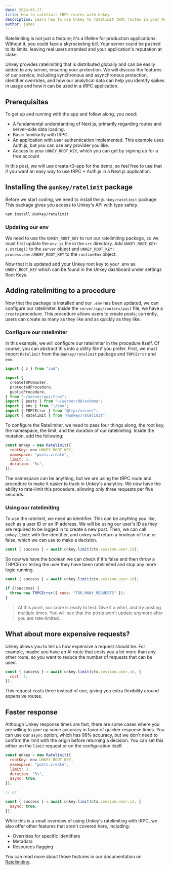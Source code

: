```yaml
---
date: 2024-05-17
title: How to ratelimit tRPC routes with Unkey
description: Learn how to use Unkey to ratelimit tRPC routes in your Next.js application.
author: james
---
```


Ratelimiting is not just a feature; it's a lifeline for production applications. Without it, you could face a skyrocketing bill. Your server could be pushed to its limits, leaving real users stranded and your application's reputation at stake.

Unkey provides ratelimiting that is distributed globally and can be easily added to any server, ensuring your protection. We will discuss the features of our service, including synchronous and asynchronous protection, identifier overrides, and how our analytical data can help you identify spikes in usage and how it can be used in a tRPC application.

## **Prerequisites**

To get up and running with the app and follow along, you need:

- A fundamental understanding of Next.js, primarily regarding routes and server-side data loading.
- Basic familiarity with tRPC.
- An application with user authentication implemented. This example uses Auth.js, but you can use any provider you like.
- Access to your `UNKEY_ROOT_KEY`, which you can get by signing up for a free account

In this post, we will use create-t3-app for the demo, so feel free to use that if you want an easy way to use tRPC + Auth.js in a Next.js application.

## Installing the `@unkey/ratelimit` package

Before we start coding, we need to install the `@unkey/ratelimit` package. This package gives you access to Unkey's API with type safety.

```bash
npm install @unkey/ratelimit
```

### Updating our env

We need to use the `UNKEY_ROOT_KEY` to run our ratelimiting package, so we must first update the `env.js` file in the `src` directory. Add `UNKEY_ROOT_KEY: z.string()` to the `server` object and `UNKEY_ROOT_KEY: process.env.UNKEY_ROOT_KEY` to the `runtimeEnv` object.

Now that it is updated add your Unkey root key to your .env as `UNKEY_ROOT_KEY` which can be found in the Unkey dashboard under settings Root Keys.

## Adding ratelimiting to a procedure

Now that the package is installed and our `.env` has been updated, we can configure our ratelimiter. Inside the `server/api/routers/post` file, we have a `create` procedure. This procedure allows users to create posts; currently, users can create as many as they like and as quickly as they like.

### Configure our ratelimiter

In this example, we will configure our ratelimiter in the procedure itself. Of course, you can abstract this into a utility file if you prefer. First, we must import `Ratelimit` from the `@unkey/ratelimit` package and `TRPCError` and `env`.

```jsx
import { z } from "zod";

import {
  createTRPCRouter,
  protectedProcedure,
  publicProcedure,
} from "~/server/api/trpc";
import { posts } from "~/server/db/schema";
import { env } from "~/env";
import { TRPCError } from "@trpc/server";
import { Ratelimit } from "@unkey/ratelimit";
```

To configure the Ratelimiter, we need to pass four things along, the root key, the namespace, the limit, and the duration of our ratelimiting. Inside the mutation, add the following:

```jsx
const unkey = new Ratelimit({
  rootKey: env.UNKEY_ROOT_KEY,
  namespace: "posts.create",
  limit: 3,
  duration: "5s",
});
```

The namespace can be anything, but we are using the tRPC route and procedure to make it easier to track in Unkey's analytics. We now have the ability to rate-limit this procedure, allowing only three requests per five seconds.

### Using our ratelimiting

To use the ratelimit, we need an identifier. This can be anything you like, such as a user ID or an IP address. We will be using our user's ID as they are required to be logged in to create a new post. Then, we can call `unkey.limit` with the identifier, and unkey will return a boolean of true or false, which we can use to make a decision.

```jsx
const { success } = await unkey.limit(ctx.session.user.id);
```

So now we have the boolean we can check if it's false and then throw a TRPCError telling the user they have been ratelimited and stop any more logic running.

```jsx
const { success } = await unkey.limit(ctx.session.user.id);

if (!success) {
  throw new TRPCError({ code: "TOO_MANY_REQUESTS" });
}
```

> At this point, our code is ready to test. Give it a whirl, and try posting multiple times. You will see that the posts won't update anymore after you are rate-limited.

## What about more expensive requests?

Unkey allows you to tell us how expensive a request should be. For example, maybe you have an AI route that costs you a lot more than any other route, so you want to reduce the number of requests that can be used.

```jsx
const { success } = await unkey.limit(ctx.session.user.id, {
  cost: 3,
});
```

This request costs three instead of one, giving you extra flexibility around expensive routes.

## Faster response

Although Unkey response times are fast, there are some cases where you are willing to give up some accuracy in favor of quicker response times. You can use our `async` option, which has 98% accuracy, but we don't need to confirm the limit with the origin before returning a decision. You can set this either on the `limit` request or on the configuration itself.

```jsx
const unkey = new Ratelimit({
  rootKey: env.UNKEY_ROOT_KEY,
  namespace: "posts.create",
  limit: 3,
  duration: "5s",
  async: true,
});

// or

const { success } = await unkey.limit(ctx.session.user.id, {
  async: true,
});
```

While this is a small overview of using Unkey's ratelimiting with tRPC, we also offer other features that aren't covered here, including:

- Overrides for specific identifiers
- Metadata
- Resources flagging

You can read more about those features in our documentation on [Ratelimiting](https://www.unkey.com/docs/ratelimiting/introduction).

```

```
